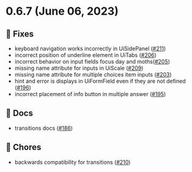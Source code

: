 
<Meta title="Releases/v0.6.x/v0.6.7/Changelog"/>

# 0.6.7 (June 06, 2023)

## 🐛 Fixes
* keyboard navigation works incorrectly in UiSidePanel ([#211](https://github.com/infermedica/component-library/pull/211))
* incorrect position of underline element in UiTabs ([#206](https://github.com/infermedica/component-library/pull/206))
* incorrect behavior on input fields focus day and moths([#205](https://github.com/infermedica/component-library/pull/205))
* missing name attribute for inputs in UiScale ([#209](https://github.com/infermedica/component-library/pull/209))
* missing name attribute for multiple choices item inputs ([#203](https://github.com/infermedica/component-library/pull/203))
* hint and error is displays in UiFormField even if they are not defined ([#196](https://github.com/infermedica/component-library/pull/196))
* incorrect placement of info button in multiple answer ([#195](https://github.com/infermedica/component-library/pull/195))

## 📄 Docs
* transitions docs ([#186](https://github.com/infermedica/component-library/pull/186))

## 🧹 Chores
* backwards compatibility for transitions ([#210](https://github.com/infermedica/component-library/pull/210))
